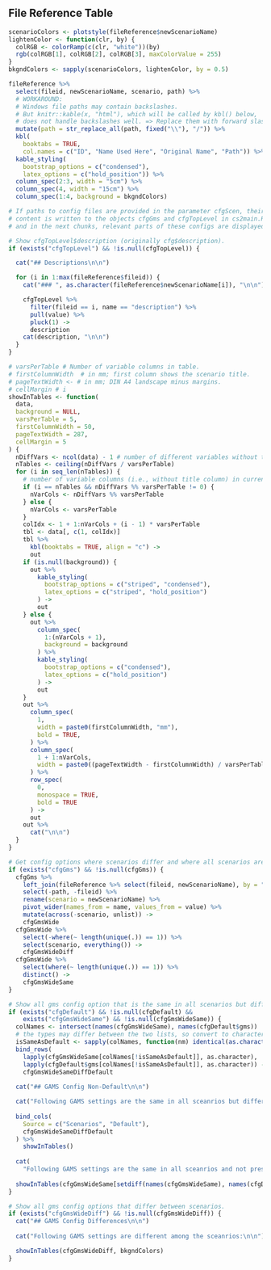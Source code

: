 ## File Reference Table

```r
scenarioColors <- plotstyle(fileReference$newScenarioName)
lightenColor <- function(clr, by) {
  colRGB <- colorRamp(c(clr, "white"))(by)
  rgb(colRGB[1], colRGB[2], colRGB[3], maxColorValue = 255)
}
bkgndColors <- sapply(scenarioColors, lightenColor, by = 0.5)
```

```r
fileReference %>%
  select(fileid, newScenarioName, scenario, path) %>%
  # WORKAROUND:
  # Windows file paths may contain backslashes.
  # But knitr::kable(x, "html"), which will be called by kbl() below,
  # does not handle backslashes well. => Replace them with forward slashes.
  mutate(path = str_replace_all(path, fixed("\\"), "/")) %>%
  kbl(
    booktabs = TRUE,
    col.names = c("ID", "Name Used Here", "Original Name", "Path")) %>%
  kable_styling(
    bootstrap_options = c("condensed"),
    latex_options = c("hold_position")) %>%
  column_spec(2:3, width = "5cm") %>%
  column_spec(4, width = "15cm") %>%
  column_spec(1:4, background = bkgndColors)
```


```r
# If paths to config files are provided in the parameter cfgScen, their
# content is written to the objects cfgGms and cfgTopLevel in cs2main.Rmd. Here
# and in the next chunks, relevant parts of these configs are displayed.

# Show cfgTopLevel$description (originally cfg$description).
if (exists("cfgTopLevel") && !is.null(cfgTopLevel)) {

  cat("## Descriptions\n\n")

  for (i in 1:max(fileReference$fileid)) {
    cat("### ", as.character(fileReference$newScenarioName[i]), "\n\n")

    cfgTopLevel %>%
      filter(fileid == i, name == "description") %>%
      pull(value) %>%
      pluck(1) ->
      description
    cat(description, "\n\n")
  }
}
```

```r
# varsPerTable # Number of variable columns in table.
# firstColumnWidth  # in mm; first column shows the scenario title.
# pageTextWidth <- # in mm; DIN A4 landscape minus margins.
# cellMargin # i
showInTables <- function(
  data, 
  background = NULL, 
  varsPerTable = 5, 
  firstColumnWidth = 50, 
  pageTextWidth = 287, 
  cellMargin = 5
) {
  nDiffVars <- ncol(data) - 1 # number of different variables without title
  nTables <- ceiling(nDiffVars / varsPerTable)
  for (i in seq_len(nTables)) {
    # number of variable columns (i.e., without title column) in current table
    if (i == nTables && nDiffVars %% varsPerTable != 0) {
      nVarCols <- nDiffVars %% varsPerTable
    } else {
      nVarCols <- varsPerTable
    }
    colIdx <- 1 + 1:nVarCols + (i - 1) * varsPerTable
    tbl <- data[, c(1, colIdx)]
    tbl %>%
      kbl(booktabs = TRUE, align = "c") ->
      out
    if (is.null(background)) {
      out %>%
        kable_styling(
          bootstrap_options = c("striped", "condensed"),
          latex_options = c("striped", "hold_position")
        ) -> 
        out
    } else {
      out %>%
        column_spec(
          1:(nVarCols + 1),
          background = background
        ) %>%
        kable_styling(
          bootstrap_options = c("condensed"),
          latex_options = c("hold_position")
        ) -> 
        out
    }
    out %>%
      column_spec(
        1,
        width = paste0(firstColumnWidth, "mm"),
        bold = TRUE,
      ) %>%
      column_spec(
        1 + 1:nVarCols,
        width = paste0((pageTextWidth - firstColumnWidth) / varsPerTable - cellMargin, "mm"),
      ) %>%
      row_spec(
        0,
        monospace = TRUE,
        bold = TRUE
      ) ->
      out
    out %>%
      cat("\n\n")
  }
}
```

```r
# Get config options where scenarios differ and where all scenarios are the same.
if (exists("cfgGms") && !is.null(cfgGms)) {
  cfgGms %>%
    left_join(fileReference %>% select(fileid, newScenarioName), by = "fileid") %>%
    select(-path, -fileid) %>%
    rename(scenario = newScenarioName) %>%
    pivot_wider(names_from = name, values_from = value) %>%
    mutate(across(-scenario, unlist)) ->
    cfgGmsWide
  cfgGmsWide %>%
    select(-where(~ length(unique(.)) == 1)) %>%
    select(scenario, everything()) ->
    cfgGmsWideDiff
  cfgGmsWide %>%
    select(where(~ length(unique(.)) == 1)) %>% 
    distinct() ->
    cfgGmsWideSame
}
```


```r
# Show all gms config option that is the same in all scenarios but differs from the default.
if (exists("cfgDefault") && !is.null(cfgDefault) &&
    exists("cfgGmsWideSame") && !is.null(cfgGmsWideSame)) {
  colNames <- intersect(names(cfgGmsWideSame), names(cfgDefault$gms))
  # the types may differ between the two lists, so convert to character
  isSameAsDefault <- sapply(colNames, function(nm) identical(as.character(cfgDefault$gms[[nm]]), as.character(unname(cfgGmsWideSame[[nm]]))))
  bind_rows(
    lapply(cfgGmsWideSame[colNames[!isSameAsDefault]], as.character),
    lapply(cfgDefault$gms[colNames[!isSameAsDefault]], as.character)) ->
    cfgGmsWideSameDiffDefault
  
  cat("## GAMS Config Non-Default\n\n")

  cat("Following GAMS settings are the same in all sceanrios but different from the default settings.\n\n")
  
  bind_cols(
    Source = c("Scenarios", "Default"),
    cfgGmsWideSameDiffDefault
  ) %>% 
    showInTables()
  
  cat(
    "Following GAMS settings are the same in all sceanrios and not present in the default file:\n\n")
  
  showInTables(cfgGmsWideSame[setdiff(names(cfgGmsWideSame), names(cfgDefault$gms))])
}
```


```r
# Show all gms config options that differ between scenarios.
if (exists("cfgGmsWideDiff") && !is.null(cfgGmsWideDiff)) {
  cat("## GAMS Config Differences\n\n")
  
  cat("Following GAMS settings are different among the sceanrios:\n\n")

  showInTables(cfgGmsWideDiff, bkgndColors)
}
```

\newpage
